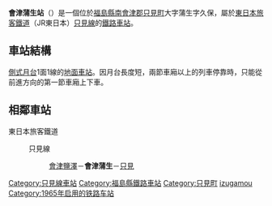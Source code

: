 {{日本車站資訊
|公司色  = green
|文字色 = 
|站名 = 會津蒲生站
|圖片 = AizugamoSt.jpg
|pxl = 
|圖片說明 = 車站全景（2006年5月）
|日文原名 = 会津蒲生
|平假名 = あいづがもう
|羅馬拼音 = Aizu-Gamō
|前一站 = [[會津鹽澤站|會津鹽澤]]
|前一站距離 = 3.0
|後一站距離 = 4.5
|後一站 = [[只見站|只見]]
|電報略號 = カモ
|所屬公司 = [[東日本旅客鐵道|東日本旅客鐵道]]（JR東日本）
|所屬路線 = {{Color|#008dd1|■}}[[只見線|只見線]]
|距離 = 83.9
|起點站 = [[會津若松站|會津若松]]
|所在地 = [[福島縣|福島縣]][[南會津郡|南會津郡]][[只見町|只見町]]大字蒲生字久保
|啟用年月日 = 1965年（[[昭和|昭和]]40年）2月1日
|廢站年月日 = 
|車站構造 = [[地面車站|地面車站]]
|月台配置 = 1面1線
|乘客人數 = 0
|統計年度 = 2004年
|備註 = [[無人站|無人站]]
|全寬備註  = 
}}
'''會津蒲生站'''（{{jpn|j=会津蒲生駅|hg=あいづがもうえき|rm=Aizu-gamō eki|f=y}}）是一個位於[[福島縣|福島縣]][[南會津郡|南會津郡]][[只見町|只見町]]大字蒲生字久保，屬於[[東日本旅客鐵道|東日本旅客鐵道]]（JR東日本）[[只見線|只見線]]的[[鐵路車站|鐵路車站]]。
== 車站結構 ==
[[側式月台|側式月台]]1面1線的[[地面車站|地面車站]]。因月台長度短，兩節車廂以上的列車停靠時，只能從前進方向的第一節車廂上下車。

== 相鄰車站 ==
; 東日本旅客鐵道
: {{Color|#008dd1|■}}只見線
:: [[會津鹽澤站|會津鹽澤]]－'''會津蒲生'''－[[只見站|只見]]
{{只見線}}
{{Japan-rail-stub}}
{{DEFAULTSORT:Aizu-Gamo}}
[[Category:只見線車站|Category:只見線車站]]
[[Category:福島縣鐵路車站|Category:福島縣鐵路車站]]
[[Category:只見町|Category:只見町]]
[[Category:日本鐵路車站_A|izugamou]]
[[Category:1965年启用的铁路车站|Category:1965年启用的铁路车站]]